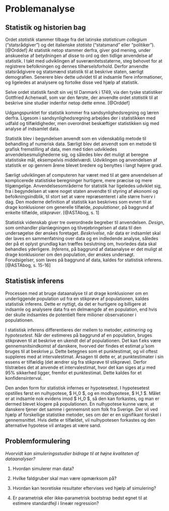 # Problemanalyse

## Statistik og historien bag

Ordet _statistik_ stammer tilbage fra det latinske _statisticum collegium_ ("statsrådgiver") og det italienske _statista_ ("statsmand" eller "politiker"). [@Orddef] At statistik netop stammer derfra, giver god mening, under anskueelse af betydningen af disse to ord og den tidlige anvendelse af statistik. I takt med udviklingen af suverænitetsstaterne, steg behovet for at registrere befolkningen og dennes tilhørselsforhold. Derfor anvendte statsrådgivere og statsmænd statistik til at beskrive staten, særligt demografien. Senerere blev dette udvidet til at indsamle flere informationer, og ligeledes at analysere og fortolke disse ved hjælp af statistik.

Selve ordet statistik fandt sin vej til Danmark i 1749, via den tyske statistiker Gottfried Achenwall, som var den første, der anvendte ordet _statistik_ til at beskrive sine studier indenfor netop dette emne. [@Orddef]

Udgangspunktet for statistik kommer fra sandsynlighedsregning og læren derfra. Ligesom i sandsynlighedsregning arbejdes der i statistikken med udfald og tilfældigheder, men overordnet beskæftiger statistikken sig med analyse af indsamlet data.

Statistik blev i begyndelsen anvendt som en videnskablig metode til behandling af numerisk data. Særligt blev det anvendt som en metode til grafisk fremstilling af data, men med tiden udvikledes anvendelsesmulighederne sig, og således blev det muligt at beregne statistiske mål, eksempelvis middelværdi. Udviklingen og anvendelsen af statistik er op gennem årene blevet bredere og benyttes i langt højere grad.

Særligt udviklingen af computeren har været med til at gøre anvendelsen af komplicerede statistiske beregninger hurtigere, mere præcise og mere tilgængelige. Anvendelsesområderne for statistik har ligeledes udviklet sig, fra i begyndelsen at være noget staten anvendte til styring af økonomi og befolkningsindblik, til stort set at være repræsenteret i alle større hverv i dag. Den moderne definition af statistik kan beskrives som evnen til at drage konklusioner om generelle tilfælde, _populationer_, på baggrund af enkelte tilfælde, _stikprøver_. [@ASTAbog, s. 1]

Statistisk videnskab giver tre overordnede begreber til anvendelsen. _Design_, som omhandler planlægningen og tilvejebringelsen af data til den undersøgelse der ønskes foretaget. _Beskrivelse_, når data er indsamlet skal der laves en sammenfatning over data og en indledende analyse, således der på et oplyst grundlag kan træffes beslutning om, hvorledes data skal behandles yderligere. _Inferens_, på baggrund af dataanalyse er det muligt at drage konklusioner om den population, der ønskes undersøgt. Forudsigelser, som laves på baggrund af data, kaldes for statistisk inferens. [@ASTAbog, s. 15-16]

## Statistisk inferens

Processen med at bruge dataanalyse til at drage konklusioner om en underliggende population ud fra en stikprøve af populationen, kaldes statistisk inferens. Dette er nyttigt, da det er hurtigere og billigere at indsamle og analysere data fra en delmængde af en population, end hvis der skulle indsamles de potentielt flere milioner observationer i populationen. 

I statistisk inferens differentieres der mellem to metoder, _estimering_ og _hypotesetest_. Når der estimeres på baggrund af en population, bruges stikprøven til at beskrive en ukendt del af populationen. Det kan f.eks være gennemsnitsindkomst af danskere, hvorved der findes et estimat $\hat{\mu}$ som bruges til at beskrive $\mu$. Dette betegnes som et punktestimat, og vil oftest suppleres med at intervalestimat. Årsagen til dette er, at punktestimater i sin essens er tilfældig (det ændrer sig fra stikprøve til stikprøve). Derfor tilstræbes det at anvende et intervalestimat, hvor det kan siges at $\mu$ med 95% sikkerhed ligger, fremfor et punktestimat. Dette kaldes for et konfidensinterval.  

Den anden form for statistisk infernes er hypotesetest. I hypotesetest opstilles først en nulhypotese, $ H_0 $, og en modhypotese, $ H_1 $. Målet er at indsamle nok evidens imod $ H_0 $, så den kan forkastes, og man er dermed blevet klogere på populationen. 
En nulhypotese kunne være, at danskere tjener det samme i gennemsnit som folk fra Sverige. Der vil ved hjælp af forskellige statistike metoder, ses om der er en signifikant forskel i gennemsnittet.
Hvis dette er tilfældet, vil nulhypotesen forkastes og den alternative hypotese vil antages at være sand.

## Problemformulering

_Hvorvidt kan simuleringsstudier bidrage til at højne kvaliteten af dataanalyser?_

1. Hvordan simulerer man data?

2. Hvilke faldgruber skal man være opmærksom på?

3. Hvordan kan teoretiske resultater eftervises ved hjælp af simulering?

4. Er parametrisk eller ikke-parametrisk bootstrap bedst egnet til at estimere standardfejl i lineær regression?









